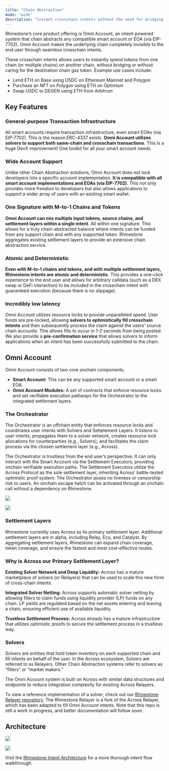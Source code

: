 ```yaml
---
title: "Chain Abstraction"
mode: "wide"
description: "Instant crosschain intents without the need for bridging or gas tokens"
---
```


Rhinestone’s core product offering is Omni Account, an intent-powered system that chain abstracts any compatible smart account or EOA (via EIP-7702). Omni Account makes the underlying chain completely invisible to the end user through seamless crosschain intents. 

These crosschain intents allows users to instantly spend tokens from one chain (or multiple chains) on another chain, without bridging or without caring for the destination chain gas token. Example use cases include:

- Lend ETH on Base using USDC on Ethereum Mainnet and Polygon
- Purchase an NFT on Polygon using ETH on Optimism
- Swap USDC to DEGEN using ETH from Arbitrum 

## Key Features

### General-purpose Transaction Infrastructure

All smart accounts require transaction infrastructure, even smart EOAs (via EIP-7702). This is the reason ERC-4337 exists. **Omni Account utilizes solvers to support both same-chain and crosschain transactions**. This is a huge DevX improvement! One toolkit for all your smart account needs.  

### Wide Account Support

Unlike other Chain Abstraction solutions, Omni Account does not lock developers into a specific account implementation. **It is compatible with all smart account implementations and EOAs (via EIP-7702)**. This not only provides more freedom to developers but also allows applications to support a wider array of users with an existing smart wallet. 

### One Signature with M-to-1 Chains and Tokens 

**Omni Account can mix multiple input tokens, source chains, and settlement layers within a single intent**. All within one signature. This allows for a truly chain-abstracted balance where intents can be funded from any support chain and with any supported token. Rhinestone aggregates existing settlement layers to provide an extensive chain abstraction service.  

### Atomic and Deterministic 

**Even with M-to-1 chains and tokens, and with multiple settlement layers, Rhinestone intents are atomic and deterministic**. This provides a one-click experience to the end user and allows for arbitrary calldata (such as a DEX swap or DeFi interaction) to be included in the crosschain intent with guaranteed execution (because there is no slippage).  

### Incredibly low latency

Omni Account utilizes resource locks to provide unparalleled speed. User funds are pre-locked, allowing **solvers to optimistically fill crosschain intents** and then subsequently process the claim against the users' source chain accounts. This allows fills to occur in 1-2 seconds from being posted. We also provide a **pre-confirmation service** that allows solvers to inform applications when an intent has been successfully submitted to the chain.

## Omni Account

Omni Account consists of two core onchain components; 

- **Smart Account:** This can be any supported smart account or a smart EOA. 
- **Omni Account Modules:** A set of contracts that enforce resource locks and set verifiable execution pathways for the Orchestrator to the integrated settlement layers.

### The Orchestrator

The Orchestrator is an offchain entity that enforces resource locks and coordinates user intents with Solvers and Settelement Layers. It listens to user intents, propagates them to a solver network, creates resource lock allocations for counterparties (e.g., Solvers), and facilitates the claim process via the chosen settlement layer (e.g., Across).

The Orchestrator is trustless from the end user’s perspective. It can only interact with the Smart Account via the Settlement Executors, providing onchain verifiable execution paths. The Settlement Executors utilize the Across Protocol as the sole settlement layer, inheriting Across’ battle-tested optimistic proof system. The Orchestrator poses no liveness or censorship risk to users. An onchain escape hatch can be activated through an onchain call without a dependency on Rhinestone.

<img
  className="block dark:hidden"
  src="/images/omniaccount_8_light.png"
/>

<img
  className="hidden dark:block"
  src="/images/omniaccount_8_dark.png"
/>

### Settlement Layers

Rhinestone currently uses Across as its primary settlement layer. Additional settlement layers are in alpha, including Relay, Eco, and Catalyst. By aggregating settlement layers, Rhinestone can expand chain coverage, token coverage, and ensure the fastest and most cost-effective routes.

### Why is Across our Primary Settlement Layer?

**Existing Solver Network and Deep Liquidity:** Across has a mature marketplace of solvers (or Relayers) that can be used to scale this new form of cross-chain intents.

**Integrated Solver Netting:** Across supports automatic solver netting by allowing fillers to claim funds using liquidity provider (LP) funds on any chain. LP yields are regulated based on the net assets entering and leaving a chain, ensuring efficient use of available liquidity.

**Trustless Settlement Process:** Across already has a mature infrastructure that utilizes optimistic proofs to secure the settlement process in a trustless way.

### Solvers

Solvers are entities that hold token inventory on each supported chain and fill intents on behalf of the user. In the Across ecosystem, Solvers are referred to as Relayers. Other Chain Abstraction systems refer to solvers as “fillers” or “market makers.”

The Omni Account system is built on Across with similar data structures and endpoints to reduce integration complexity for existing Across Relayers.

To view a reference implementation of a solver, check out our [Rhinestone Relayer repository](https://github.com/rhinestonewtf/rhinestone-relayer). The Rhinestone Relayer is a fork of the Across Relayer, which has been adapted to fill Omni Account intents. Note that this repo is still a work in progress, and better documentation will follow soon.

## Architecture

<img
  className="block dark:hidden"
  src="/images/omniaccount_2_light.png"
/>

<img
  className="hidden dark:block"
  src="/images/omniaccount_2_dark.png"
/>

Visit the [Rhinestone Intent Architecture](./rhinestone-intent-architecture) for a more thorough intent flow walkthrough.
